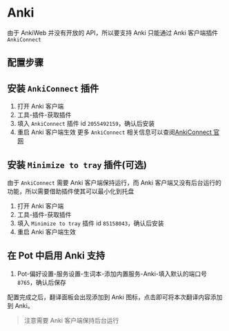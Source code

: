 # Anki

由于 AnkiWeb 并没有开放的 API，所以要支持 Anki 只能通过 Anki 客户端插件 `AnkiConnect`

## 配置步骤

## 安装 `AnkiConnect` 插件

1. 打开 Anki 客户端
2. 工具-插件-获取插件
3. 填入 `AnkiConnect` 插件 id `2055492159`，确认后安装
4. 重启 Anki 客户端生效
   更多 `AnkiConnect` 相关信息可以查阅[AnkiConnect 官网](https://foosoft.net/projects/anki-connect/)

## 安装 `Minimize to tray` 插件(可选)

由于 `AnkiConnect` 需要 Anki 客户端保持运行，而 Anki 客户端又没有后台运行的功能，所以需要借助插件使其可以最小化到托盘

1. 打开 Anki 客户端
2. 工具-插件-获取插件
3. 填入 `Minimize to tray` 插件 id `85158043`，确认后安装
4. 重启 Anki 客户端生效

## 在 Pot 中启用 Anki 支持

1. Pot-偏好设置-服务设置-生词本-添加内置服务-Anki-填入默认的端口号 `8765`，确认后保存

配置完成之后，翻译面板会出现添加到 Anki 图标，点击即可将本次翻译内容添加到 Anki。

> 注意需要 Anki 客户端保持后台运行

<div
  class="wwads-cn wwads-vertical wwads-sticky"
  data-id="285"
  style={{ maxWidth: "180px" }}
></div>

